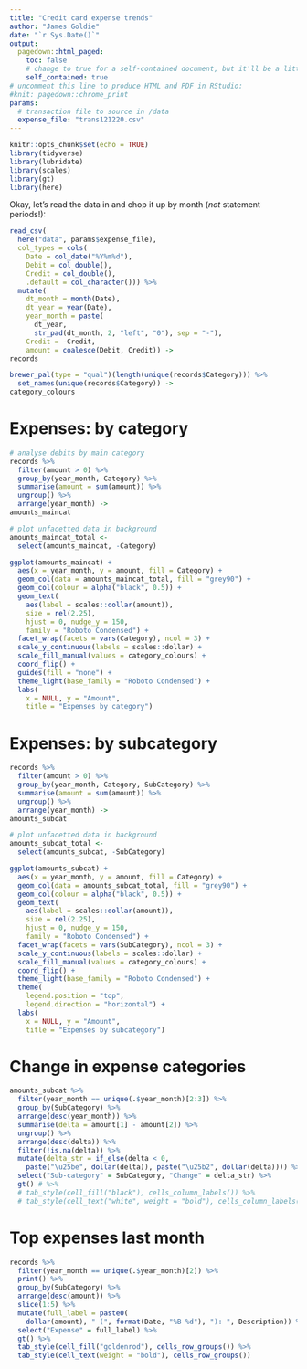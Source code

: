 ---
title: "Credit card expense trends"
author: "James Goldie"
date: "`r Sys.Date()`"
output:
  pagedown::html_paged:
    toc: false
    # change to true for a self-contained document, but it'll be a litte slower for Pandoc to render
    self_contained: true
# uncomment this line to produce HTML and PDF in RStudio:
#knit: pagedown::chrome_print
params:
  # transaction file to source in /data
  expense_file: "trans121220.csv"
---

```{r setup, include=FALSE}
knitr::opts_chunk$set(echo = TRUE)
library(tidyverse)
library(lubridate)
library(scales)
library(gt)
library(here)
```

Okay, let's read the data in and chop it up by month (_not_ statement periods!):

```{r, echo = FALSE}
read_csv(
  here("data", params$expense_file),
  col_types = cols(
    Date = col_date("%Y%m%d"),
    Debit = col_double(),
    Credit = col_double(),
    .default = col_character())) %>%
  mutate(
    dt_month = month(Date),
    dt_year = year(Date),
    year_month = paste(
      dt_year,
      str_pad(dt_month, 2, "left", "0"), sep = "-"),
    Credit = -Credit,
    amount = coalesce(Debit, Credit)) ->
records
```

```{r colours, echo = FALSE}
brewer_pal(type = "qual")(length(unique(records$Category))) %>%
  set_names(unique(records$Category)) ->
category_colours
```

# Expenses: by category

```{r bycategory, echo = FALSE, fig.height = 6}
# analyse debits by main category
records %>%
  filter(amount > 0) %>%
  group_by(year_month, Category) %>%
  summarise(amount = sum(amount)) %>%
  ungroup() %>%
  arrange(year_month) ->
amounts_maincat

# plot unfacetted data in background
amounts_maincat_total <-
  select(amounts_maincat, -Category)

ggplot(amounts_maincat) +
  aes(x = year_month, y = amount, fill = Category) +
  geom_col(data = amounts_maincat_total, fill = "grey90") +
  geom_col(colour = alpha("black", 0.5)) +
  geom_text(
    aes(label = scales::dollar(amount)),
    size = rel(2.25),
    hjust = 0, nudge_y = 150,
    family = "Roboto Condensed") +
  facet_wrap(facets = vars(Category), ncol = 3) +
  scale_y_continuous(labels = scales::dollar) +
  scale_fill_manual(values = category_colours) +
  coord_flip() +
  guides(fill = "none") +
  theme_light(base_family = "Roboto Condensed") +
  labs(
    x = NULL, y = "Amount",
    title = "Expenses by category")
```

# Expenses: by subcategory

```{r bysubcat, echo = FALSE, fig.height = 12}
records %>%
  filter(amount > 0) %>%
  group_by(year_month, Category, SubCategory) %>%
  summarise(amount = sum(amount)) %>%
  ungroup() %>%
  arrange(year_month) ->
amounts_subcat

# plot unfacetted data in background
amounts_subcat_total <-
  select(amounts_subcat, -SubCategory)

ggplot(amounts_subcat) +
  aes(x = year_month, y = amount, fill = Category) +
  geom_col(data = amounts_subcat_total, fill = "grey90") +
  geom_col(colour = alpha("black", 0.5)) +
  geom_text(
    aes(label = scales::dollar(amount)),
    size = rel(2.25),
    hjust = 0, nudge_y = 150,
    family = "Roboto Condensed") +
  facet_wrap(facets = vars(SubCategory), ncol = 3) +
  scale_y_continuous(labels = scales::dollar) +
  scale_fill_manual(values = category_colours) +
  coord_flip() +
  theme_light(base_family = "Roboto Condensed") +
  theme(
    legend.position = "top",
    legend.direction = "horizontal") +
  labs(
    x = NULL, y = "Amount",
    title = "Expenses by subcategory")
```

# Change in expense categories

```{r delta, echo = FALSE}
amounts_subcat %>%
  filter(year_month == unique(.$year_month)[2:3]) %>%
  group_by(SubCategory) %>%
  arrange(desc(year_month)) %>%
  summarise(delta = amount[1] - amount[2]) %>%
  ungroup() %>%
  arrange(desc(delta)) %>%
  filter(!is.na(delta)) %>%
  mutate(delta_str = if_else(delta < 0,
    paste("\u25be", dollar(delta)), paste("\u25b2", dollar(delta)))) %>%
  select("Sub-category" = SubCategory, "Change" = delta_str) %>%
  gt() # %>%
  # tab_style(cell_fill("black"), cells_column_labels()) %>%
  # tab_style(cell_text("white", weight = "bold"), cells_column_labels())
```

# Top expenses last month

```{r thismonth, echo = FALSE}
records %>%
  filter(year_month == unique(.$year_month)[2]) %>%
  print() %>%
  group_by(SubCategory) %>%
  arrange(desc(amount)) %>%
  slice(1:5) %>%
  mutate(full_label = paste0(
    dollar(amount), " (", format(Date, "%B %d"), "): ", Description)) %>%
  select("Expense" = full_label) %>%
  gt() %>%
  tab_style(cell_fill("goldenrod"), cells_row_groups()) %>%
  tab_style(cell_text(weight = "bold"), cells_row_groups())
```